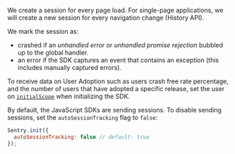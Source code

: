 We create a session for every page load. For single-page applications, we will create a new session for every navigation change (History API).

We mark the session as:
- crashed if an _unhandled error_ or _unhandled promise rejection_ bubbled up to the global handler.
- an error if the SDK captures an event that contains an exception (this includes manually captured errors).

To receive data on User Adoption such as users crash free rate percentage, and the number of users that have adopted a specific release, set the user on [`initialScope`](/platforms/javascript/configuration/options/#initial-scope) when initializing the SDK.

By default, the JavaScript SDKs are sending sessions. To disable sending sessions, set the `autoSessionTracking` flag to `false`:

```javascript
Sentry.init({
  autoSessionTracking: false // default: true
});
```
